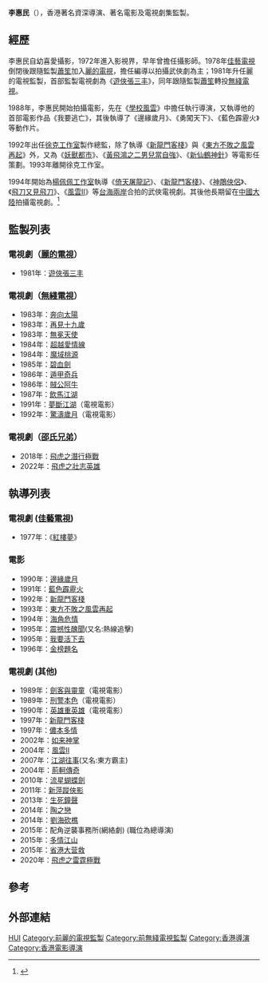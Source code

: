 '''李惠民'''（{{bd|1949年|8月10日}}），香港著名資深導演、著名電影及電視劇集監製。

== 經歷 ==
李惠民自幼喜愛攝影，1972年進入影視界，早年曾擔任攝影師。1978年[[佳藝電視|佳藝電視]]倒閉後跟隨監製[[蕭笙|蕭笙]]加入[[麗的電視|麗的電視]]，擔任編導以拍攝武俠劇為主；1981年升任麗的電視監製，首部監製電視劇為《[[遊俠張三丰|遊俠張三丰]]》，同年跟隨監製[[蕭笙|蕭笙]]轉投[[無綫電視|無綫電視]]。

1988年，李惠民開始拍攝電影，先在《[[學校風雲|學校風雲]]》中擔任執行導演，又執導他的首部電影作品《我要逃亡》，其後執導了《邊緣歲月》、《勇闖天下》、《藍色霹靂火》等動作片。

1992年出任[[徐克工作室|徐克工作室]]製作總監，除了執導《[[新龍門客棧|新龍門客棧]]》與《[[東方不敗之風雲再起|東方不敗之風雲再起]]》外，又為《[[妖獸都市|妖獸都市]]》、《[[黃飛鴻之二男兒當自強|黃飛鴻之二男兒當自強]]》、《[[新仙鶴神針|新仙鶴神針]]》等電影任策劃。1993年離開徐克工作室。

1994年開始為[[楊佩佩工作室|楊佩佩工作室]]執導《[[倚天屠龍記_(1994年電視劇)|倚天屠龍記]]》、《[[新龍門客棧_(電視劇)|新龍門客棧]]》、《[[神鵰俠侶_(1998年臺視電視劇)|神鵰俠侶]]》、《[[飞刀又见飞刀_(电视剧)|飛刀又見飛刀]]》、《[[風雲II_(2004年電視劇)|風雲II]]》等[[台海兩岸|台海兩岸]]合拍的武俠電視劇。其後他長期留在[[中國大陸|中國大陸]]拍攝電視劇。<REF>
{{Cite web |url=http://dailynews.sina.com/bg/ent/film/sinacn/20120221/19023167004.html |title=老導演李惠民：香港電影重在情義 |access-date=2017-12-06 |archive-date=2017-12-06 |archive-url=https://web.archive.org/web/20171206154441/http://dailynews.sina.com/bg/ent/film/sinacn/20120221/19023167004.html |dead-url=no }}
</REF>

==監製列表==
===電視劇（[[麗的電視|麗的電視]]）===
*1981年：[[遊俠張三丰|遊俠張三丰]]

===電視劇（[[無綫電視|無綫電視]]）===
*1983年：[[奔向太陽|奔向太陽]]
*1983年：[[再見十九歲|再見十九歲]]
*1983年：[[無冕天使|無冕天使]]
*1984年：[[超越愛情線|超越愛情線]]
*1984年：[[魔域桃源|魔域桃源]]
*1985年：[[碧血劍_(1985年電視劇)|碧血劍]]
*1986年：[[遁甲奇兵|遁甲奇兵]]
*1986年：[[賊公阿牛|賊公阿牛]]
*1987年：[[飲馬江湖|飲馬江湖]]
*1991年：[[夢斷江湖|夢斷江湖]]（電視電影）
*1992年：[[驚濤歲月|驚濤歲月]]（電視電影）

===電視劇（[[邵氏兄弟|邵氏兄弟]]）===
*2018年：[[飛虎之潛行極戰|飛虎之潛行極戰]]
*2022年：[[飛虎3壯志英雄|飛虎之壯志英雄]]

==執導列表==
===電視劇 ([[佳藝電視|佳藝電視]])===
*1977年：《[[紅樓夢_(1977年電視劇)|紅樓夢]]》

===電影===
*1990年：[[邊緣歲月|邊緣歲月]]
*1991年：[[藍色霹靂火|藍色霹靂火]] 
*1992年：[[新龍門客棧|新龍門客棧]] 
*1993年：[[東方不敗之風雲再起|東方不敗之風雲再起]] 
*1994年：[[海角危情|海角危情]]
*1995年：[[震撼性醜聞|震撼性醜聞]](又名:熱線追擊)
*1995年：[[我要活下去_(電影)|我要活下去]]
*1996年：[[金榜題名|金榜題名]]

===電視劇 (其他)===
*1989年：[[劍客與靈童|劍客與靈童]]（電視電影）
*1989年：[[刑警本色|刑警本色]]（電視電影）
*1990年：[[英雄重英雄|英雄重英雄]]（電視電影）
*1997年：[[新龍門客棧_(電視劇)|新龍門客棧]]
*1997年：[[儂本多情_(1997年電視劇)|儂本多情]]
*2002年：[[如來神掌_(2002年電視劇)|如来神掌]]
*2004年：[[風雲II|風雲II]]
*2007年：[[江湖往事|江湖往事]](又名:東方霸主)
*2004年：[[荊軻傳奇|荊軻傳奇]]
*2010年：[[流星蝴蝶劍|流星蝴蝶劍]]
*2011年：[[新萍蹤俠影|新萍蹤俠影]]
*2013年：[[生死鐘聲|生死鐘聲]]
*2014年：[[陶之戀|陶之戀]]
*2014年：[[劉海砍樵|劉海砍樵]]
*2015年：配角逆襲事務所(網絡劇) (職位為總導演)
*2015年：[[多情江山|多情江山]]
*2015年：[[省港大营救|省港大营救]]
*2020年：[[飛虎之雷霆極戰|飛虎之雷霆極戰]]

==參考==
{{REFLIST}}

==外部連結==
{{無綫電視劇集監製}}
{{DEFAULTSORT:Lee李}}
[[Category:李姓|HUI]]
[[Category:前麗的電視監製|Category:前麗的電視監製]]
[[Category:前無綫電視監製|Category:前無綫電視監製]]
[[Category:香港導演|Category:香港導演]]
[[Category:香港電影導演|Category:香港電影導演]]